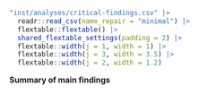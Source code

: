 :::{#tbl-critical-findings custom-style="Caption"}

```r
"inst/analyses/critical-findings.csv" |>
  readr::read_csv(name_repair = "minimal") |>
  flextable::flextable() |>
  shared_flextable_settings(padding = 2) |>
  flextable::width(j = 1, width = 1) |>
  flextable::width(j = 3, width = 3.5) |>
  flextable::width(j = 2, width = 1.2)
```

**Summary of main findings**

:::
